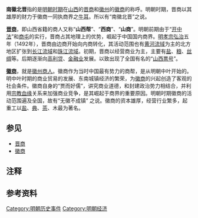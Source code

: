 '''南徽北晋'''指的是[[明朝|明朝时期]]在[[山西|山西]]的[[晋商|晋商]]和[[徽州|徽州]]的[[徽商|徽商]]的称呼。明朝时期，晋商以其雄厚的财力于徽商一同执商界之[[执牛耳|牛耳]]。所以有“南徽北晋”之说。

'''[[晋商|晋商]]'''，即山西省籍的商人又称“'''山西帮'''”、“'''西商'''”、“'''山商'''”。明朝前期由于“[[开中法|开中法]]”和[[商屯|商屯]]的实行，晋商占其地理上的优势，崛起于中国国内商界。[[明孝宗|明孝宗]][[弘治|弘治]]五年（1492年），晋商由边商开始向内商转化，其活动范围也有[[黄河流域|黄河流域]]为主的北方地区扩张到[[长江流域|长江流域]]和[[珠江流域|珠江流域]]。初期，晋商以经营商业为主，主要有[[盐|盐]]、[[粮|粮]]、[[丝绸|丝绸]]等{{参|{{cite news|title=明中后期晋商的特点|url=http://www.sxjzwb.com/jzzt/ShowArticle.asp?ArticleID=50104|accessdate=2014-02-11|newspaper=晋中新闻网|date=2013-04-10|location=太原|language=中文|deadurl=yes|archiveurl=https://web.archive.org/web/20140222132425/http://www.sxjzwb.com/jzzt/ShowArticle.asp?ArticleID=50104|archivedate=2014-02-22}}}}{{参|{{cite web|title=晋商与徽商、陕商(一)|url=http://www.tylib.org/jswh/onews.asp?id=973|publisher=太原市图书馆|accessdate=2014-02-11|location=太原市|language=中文|date=2008-08-19|deadurl=yes|archiveurl=https://web.archive.org/web/20140222232838/http://www.tylib.org/jswh/onews.asp?id=973|archivedate=2014-02-22}}}}。后期逐渐向[[高利贷|高利贷]]、[[金融业|金融业]]发展。以致出现了全国有名的“[[山西票号|山西票号]]”{{参|name=商业|{{cite book|author=邢涛|title=《中国通史·<第二十一章·集权下的统治·明朝的商业·南徽北晋>》|publisher=北京出版社|location=北京|isbn=9787200050646|pages=第163页|coauthors=纪江红|language=中文|date=2003年10月1日}}}}。

'''[[徽商|徽商]]'''，就是[[徽商|徽州商人]]。徽商作为当时中国最有势力的商帮，是从明朝中叶开始的。明中叶时期的商业贸易的发展、东南城镇经济的繁荣，为[[徽商|徽商]]的兴起创造了客观的社会条件。徽商自身的“贾而好儒”，讲究商业道德，和封建政治势力相结合，并利用[[宗教|宗教]][[血缘|血缘]]关系来加强商业竞争，是其崛起于商界的重要原因。明朝时期徽商的活动范围遍及全国，故有“无徽不成镇” {{注|“无徽不成镇”这句话是流传时间没有明确的考证，只是在民国《歙县志》里说：“沿江区域向有‘无徽不成镇’之谚”{{参|{{cite web|title=无徽不成镇|url=http://www.beiww.com/kt/2007/0425/article_340.html|publisher=北纬网|accessdate=2014-02-11|language=中文|deadurl=yes|archiveurl=https://web.archive.org/web/20150923183326/http://www.beiww.com/kt/2007/0425/article_340.html|archivedate=2015-09-23}}}}。}}之说{{参|{{cite journal|title=“无徽不成镇”|journal=《黄山学院学报》|date=2008年01期}}}}。徽商的资本雄厚，经营行业繁多，起重工以[[盐|盐]]、[[典|典]]、[[茶|茶]]、木最为著名{{参|name=商业}}。

== 参见 ==
* [[晋商|晋商]]
* [[徽商|徽商]]

== 注释 ==
{{ReflistH}}
{{NoteFoot}}
{{ReflistF}}

== 参考资料 ==
{{ReflistH|2}}
{{RefFoot}}
{{ReflistF}}

{{明朝历史事件}}

[[Category:明朝历史事件|Category:明朝历史事件]]
[[Category:明朝经济|Category:明朝经济]]